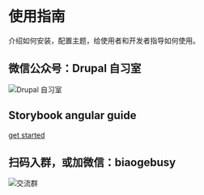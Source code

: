 
<Meta title="指南" id="guide" />

# 使用指南

介绍如何安装，配置主题，给使用者和开发者指导如何使用。

## 微信公众号：Drupal 自习室

![Drupal 自习室](/assets/images/qrcode.jpg)

## Storybook angular guide

[get started](https://storybook.js.org/tutorials/intro-to-storybook/angular/en/get-started/)

## 扫码入群，或加微信：biaogebusy

![交流群](/assets/images/qrcode.png)
